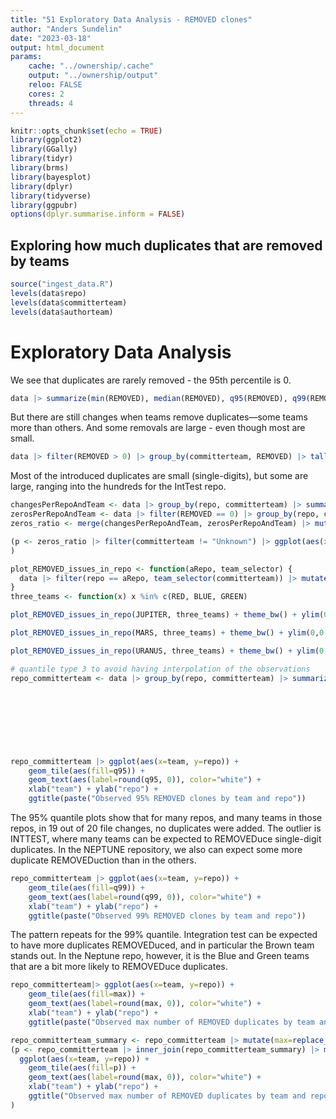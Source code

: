 ```yaml
---
title: "51 Exploratory Data Analysis - REMOVED clones"
author: "Anders Sundelin"
date: "2023-03-18"
output: html_document
params: 
    cache: "../ownership/.cache"
    output: "../ownership/output"
    reloo: FALSE
    cores: 2
    threads: 4
---
```


```r
knitr::opts_chunk$set(echo = TRUE)
library(ggplot2)
library(GGally)
library(tidyr)
library(brms)
library(bayesplot)
library(dplyr)
library(tidyverse)
library(ggpubr)
options(dplyr.summarise.inform = FALSE)
```

## Exploring how much duplicates that are removed by teams

```r
source("ingest_data.R")
levels(data$repo)
levels(data$committerteam)
levels(data$authorteam)
```

# Exploratory Data Analysis

We see that duplicates are rarely removed - the 95th percentile is 0.

```r
data |> summarize(min(REMOVED), median(REMOVED), q95(REMOVED), q99(REMOVED), max(REMOVED))
```

But there are still changes when teams remove duplicates---some teams more than others. And some removals are large - even though most are small.

```r
data |> filter(REMOVED > 0) |> group_by(committerteam, REMOVED) |> tally()
```

Most of the introduced duplicates are small (single-digits), but some are large, ranging into the hundreds for the IntTest repo.

```r
changesPerRepoAndTeam <- data |> group_by(repo, committerteam) |> summarise(fileschanged=n())
zerosPerRepoAndTeam <- data |> filter(REMOVED == 0) |> group_by(repo, committerteam) |> summarise(zeros=n())
zeros_ratio <- merge(changesPerRepoAndTeam, zerosPerRepoAndTeam) |> mutate(removedRatio = 1-(zeros/fileschanged)) |> arrange(removedRatio)

(p <- zeros_ratio |> filter(committerteam != "Unknown") |> ggplot(aes(x=committerteam, y=removedRatio, color=committerteam, size=fileschanged)) + geom_point() + facet_wrap(~ repo) + xlab("team") + scale_color_manual(values=COLOR_BY_TEAM) + theme_bw() + scale_y_continuous(limits=c(0,0.25)) + theme(axis.text.x = element_text(angle = 90, vjust = 0.5, hjust=1))
)
```

```r
plot_REMOVED_issues_in_repo <- function(aRepo, team_selector) {
  data |> filter(repo == aRepo, team_selector(committerteam)) |> mutate(team = committerteam) |> group_by(team) |> ggplot(aes(x=REMOVED, color=team, fill=team)) + geom_histogram(aes(y=..density..), position = "dodge", binwidth = 1) + ggtitle(paste("REMOVED duplicates in repo", aRepo)) + scale_fill_manual(name="team", values=teamcolors) + scale_colour_manual(name="team", values=teamcolors) + ylab("proportion of filechanges") + xlab("Number of duplicates REMOVED in the change") + ylim(0,0.1)
}
three_teams <- function(x) x %in% c(RED, BLUE, GREEN)

plot_REMOVED_issues_in_repo(JUPITER, three_teams) + theme_bw() + ylim(0,0.045)
```

```r
plot_REMOVED_issues_in_repo(MARS, three_teams) + theme_bw() + ylim(0,0.045)
```
```r
plot_REMOVED_issues_in_repo(URANUS, three_teams) + theme_bw() + ylim(0,0.045)
```

```r
# quantile type 3 to avoid having interpolation of the observations
repo_committerteam <- data |> group_by(repo, committerteam) |> summarize(q95=quantile(REMOVED, 0.95, type=3),
                                                                         q99=quantile(REMOVED, 0.99, type=3),
                                                                         max=max(REMOVED),
                                                                         files=n(),
                                                                         mean_added=mean(ADD),
                                                                         median_added=median(ADD),
                                                                         mean_removed=mean(DEL),
                                                                         median_removed=median(DEL)) |> mutate(team=committerteam)
```

```r
repo_committerteam |> ggplot(aes(x=team, y=repo)) +
    geom_tile(aes(fill=q95)) +
    geom_text(aes(label=round(q95, 0)), color="white") +
    xlab("team") + ylab("repo") +
    ggtitle(paste("Observed 95% REMOVED clones by team and repo"))
```

The 95% quantile plots show that for many repos, and many teams in those repos, in 19 out of 20 file changes, no duplicates were added. The outlier is INTTEST, where many teams can be expected to REMOVEDuce single-digit duplicates. In the NEPTUNE repository, we also can expect some more duplicate REMOVEDuction than in the others.

```r
repo_committerteam |> ggplot(aes(x=team, y=repo)) +
    geom_tile(aes(fill=q99)) +
    geom_text(aes(label=round(q99, 0)), color="white") +
    xlab("team") + ylab("repo") +
    ggtitle(paste("Observed 99% REMOVED clones by team and repo"))

```

The pattern repeats for the 99% quantile. Integration test can be expected to have more duplicates REMOVEDuced, and in particular the Brown team stands out.
In the Neptune repo, however, it is the Blue and Green teams that are a bit more likely to REMOVEDuce duplicates.


```r
repo_committerteam|> ggplot(aes(x=team, y=repo)) +
    geom_tile(aes(fill=max)) +
    geom_text(aes(label=round(max, 0)), color="white") +
    xlab("team") + ylab("repo") +
    ggtitle(paste("Observed max number of REMOVED duplicates by team and repo"))
```
```r
repo_committerteam_summary <- repo_committerteam |> mutate(max=replace_na(max, 0)) |> group_by(repo) |> summarize(mx=max(max), mn=min(max))
(p <- repo_committerteam |> inner_join(repo_committerteam_summary) |> mutate(p=(max - mn)/(mx-mn)) |> 
  ggplot(aes(x=team, y=repo)) +
    geom_tile(aes(fill=p)) +
    geom_text(aes(label=round(max, 0)), color="white") +
    xlab("team") + ylab("repo") +
    ggtitle("Observed max number of REMOVED duplicates by team and repo", "Heatmap colored by row") 
)
```
